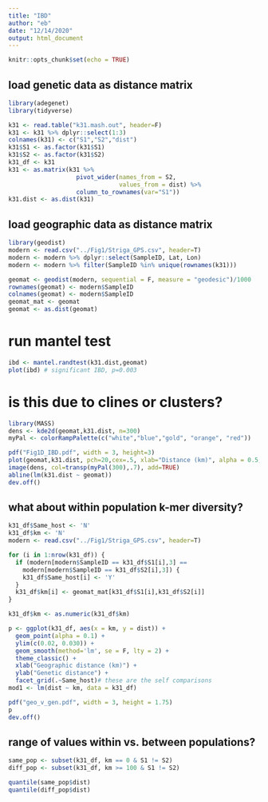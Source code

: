 ```yaml
---
title: "IBD"
author: "eb"
date: "12/14/2020"
output: html_document
---
```


```r
knitr::opts_chunk$set(echo = TRUE)
```

## load genetic data as distance matrix
```r
library(adegenet)
library(tidyverse)

k31 <- read.table("k31.mash.out", header=F)
k31 <- k31 %>% dplyr::select(1:3)
colnames(k31) <- c("S1","S2","dist")
k31$S1 <- as.factor(k31$S1)
k31$S2 <- as.factor(k31$S2)
k31_df <- k31
k31 <- as.matrix(k31 %>% 
                   pivot_wider(names_from = S2, 
                               values_from = dist) %>% 
                   column_to_rownames(var="S1"))
k31.dist <- as.dist(k31)
```

## load geographic data as distance matrix
```r
library(geodist)
modern <- read.csv("../Fig1/Striga_GPS.csv", header=T)
modern <- modern %>% dplyr::select(SampleID, Lat, Lon)
modern <- modern %>% filter(SampleID %in% unique(rownames(k31)))

geomat <- geodist(modern, sequential = F, measure = "geodesic")/1000
rownames(geomat) <- modern$SampleID
colnames(geomat) <- modern$SampleID
geomat_mat <- geomat
geomat <- as.dist(geomat)
```

# run mantel test
```r
ibd <- mantel.randtest(k31.dist,geomat)
plot(ibd) # significant IBD, p=0.003
```

# is this due to clines or clusters?
```r
library(MASS)
dens <- kde2d(geomat,k31.dist, n=300)
myPal <- colorRampPalette(c("white","blue","gold", "orange", "red"))

pdf("Fig1D_IBD.pdf", width = 3, height=3)
plot(geomat,k31.dist, pch=20,cex=.5, xlab="Distance (km)", alpha = 0.5, ylab="k-mer distance")
image(dens, col=transp(myPal(300),.7), add=TRUE)
abline(lm(k31.dist ~ geomat))
dev.off()
```

## what about within population k-mer diversity?
```r
k31_df$Same_host <- 'N'
k31_df$km <- 'N'
modern <- read.csv("../Fig1/Striga_GPS.csv", header=T)

for (i in 1:nrow(k31_df)) {
  if (modern[modern$SampleID == k31_df$S1[i],3] ==
    modern[modern$SampleID == k31_df$S2[i],3]) {
    k31_df$Same_host[i] <- 'Y'
  }
  k31_df$km[i] <- geomat_mat[k31_df$S1[i],k31_df$S2[i]]
}

k31_df$km <- as.numeric(k31_df$km)

p <- ggplot(k31_df, aes(x = km, y = dist)) +
  geom_point(alpha = 0.1) +
  ylim(c(0.02, 0.030)) +
  geom_smooth(method='lm', se = F, lty = 2) +
  theme_classic() +
  xlab("Geographic distance (km)") +
  ylab("Genetic distance") +
  facet_grid(.~Same_host)# these are the self comparisons
mod1 <- lm(dist ~ km, data = k31_df)

pdf("geo_v_gen.pdf", width = 3, height = 1.75)
p
dev.off()
```

## range of values within vs. between populations?
```r
same_pop <- subset(k31_df, km == 0 & S1 != S2)
diff_pop <- subset(k31_df, km >= 100 & S1 != S2)

quantile(same_pop$dist)
quantile(diff_pop$dist)
```

